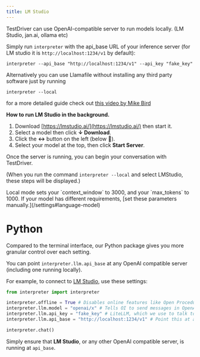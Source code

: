 ```yaml
---
title: LM Studio
---
```


TestDriver can use OpenAI-compatible server to run models locally. (LM Studio, jan.ai, ollama etc)

Simply run `interpreter` with the api_base URL of your inference server (for LM studio it is `http://localhost:1234/v1` by default):

```shell
interpreter --api_base "http://localhost:1234/v1" --api_key "fake_key"
```

Alternatively you can use Llamafile without installing any third party software just by running

```shell
interpreter --local
```

for a more detailed guide check out [this video by Mike Bird](https://www.youtube.com/watch?v=CEs51hGWuGU?si=cN7f6QhfT4edfG5H)

**How to run LM Studio in the background.**

1. Download [https://lmstudio.ai/](https://lmstudio.ai/) then start it.
2. Select a model then click **↓ Download**.
3. Click the **↔️** button on the left (below 💬).
4. Select your model at the top, then click **Start Server**.

Once the server is running, you can begin your conversation with TestDriver.

(When you run the command `interpreter --local` and select LMStudio, these steps will be displayed.)

<Info>
  Local mode sets your `context_window` to 3000, and your `max_tokens` to 1000.
  If your model has different requirements, [set these parameters
  manually.](/settings#language-model)
</Info>

# Python

Compared to the terminal interface, our Python package gives you more granular control over each setting.

You can point `interpreter.llm.api_base` at any OpenAI compatible server (including one running locally).

For example, to connect to [LM Studio](https://lmstudio.ai/), use these settings:

```python
from interpreter import interpreter

interpreter.offline = True # Disables online features like Open Procedures
interpreter.llm.model = "openai/x" # Tells OI to send messages in OpenAI's format
interpreter.llm.api_key = "fake_key" # LiteLLM, which we use to talk to LM Studio, requires this
interpreter.llm.api_base = "http://localhost:1234/v1" # Point this at any OpenAI compatible server

interpreter.chat()
```

Simply ensure that **LM Studio**, or any other OpenAI compatible server, is running at `api_base`.
